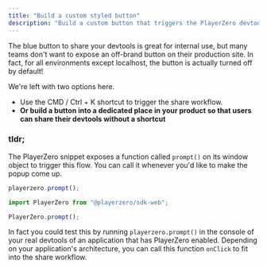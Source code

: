 ```yaml
---
title: "Build a custom styled button"
description: "Build a custom button that triggers the PlayerZero devtools window."
---
```


The blue button to share your devtools is great for internal use, but many teams
don't want to expose an off-brand button on their production site. In fact, for
all environments except localhost, the button is actually turned off by default!

We're left with two options here.

- Use the CMD / Ctrl + K shortcut to trigger the share workflow.
- **Or build a button into a dedicated place in your product so that users can
  share their devtools without a shortcut**

### tldr;

The PlayerZero snippet exposes a function called `prompt()` on its window object
to trigger this flow. You can call it whenever you'd like to make the popup come
up.

<CodeGroup>

```javascript HTML Snippet or Segment
playerzero.prompt();
```

```javascript SDK
import PlayerZero from "@playerzero/sdk-web";

PlayerZero.prompt();
```

</CodeGroup>

In fact you could test this by running `playerzero.prompt()` in the console of
your real devtools of an application that has PlayerZero enabled. Depending on
your application's architecture, you can call this function `onClick` to fit
into the share workflow.
